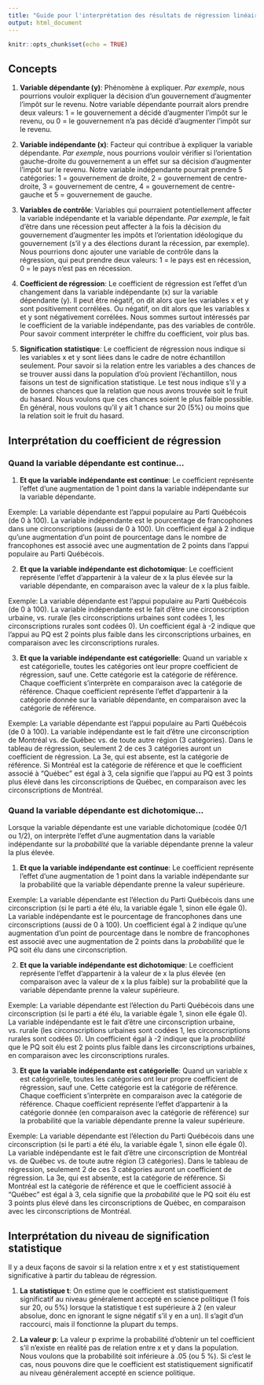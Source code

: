 ```yaml
---
title: "Guide pour l'interprétation des résultats de régression linéaire"
output: html_document
---
```


```r
knitr::opts_chunk$set(echo = TRUE)
```

## Concepts

1. __Variable dépendante (y)__: Phénomène à expliquer. _Par exemple_, nous pourrions vouloir expliquer la décision d'un gouvernement d'augmenter l'impôt sur le revenu. Notre variable dépendante pourrait alors prendre deux valeurs: 1 = le gouvernement a décidé d'augmenter l'impôt sur le revenu, ou 0 = le gouvernement n'a pas décidé d'augmenter l'impôt sur le revenu.

2. __Variable indépendante (x)__: Facteur qui contribue à expliquer la variable dépendante. _Par exemple_, nous pourrions vouloir vérifier si l'orientation gauche-droite du gouvernement a un effet sur sa décision d'augmenter l'impôt sur le revenu. Notre variable indépendante pourrait prendre 5 catégories: 1 = gouvernement de droite, 2 = gouvernement de centre-droite, 3 = gouvernement de centre, 4 = gouvernement de centre-gauche et 5 = gouvernement de gauche.

3. __Variables de contrôle__: Variables qui pourraient potentiellement affecter la variable indépendante et la variable dépendante. _Par exemple_, le fait d'être dans une récession peut affecter à la fois la décision du gouvernement d'augmenter les impôts et l'orientation idéologique du gouvernement (s'il y a des élections durant la récession, par exemple). Nous pourrions donc ajouter une variable de contrôle dans la régression, qui peut prendre deux valeurs: 1 = le pays est en récession, 0 = le pays n'est pas en récession.

4. __Coefficient de régression__: Le coefficient de régression est l'effet d'un changement dans la variable indépendante (x) sur la variable dépendante (y). Il peut être négatif, on dit alors que les variables x et y sont positivement corrélées. Ou négatif, on dit alors que les variables x et y sont négativement corrélées. Nous sommes surtout intéressés par le coefficient de la variable indépendante, pas des variables de contrôle. Pour savoir comment interpréter le chiffre du coefficient, voir plus bas.

5. __Signification statistique__: Le coefficient de régression nous indique si les variables x et y sont liées dans le cadre de notre échantillon seulement. Pour savoir si la relation entre les variables a des chances de se trouver aussi dans la population d'où provient l'échantillon, nous faisons un test de signification statistique. Le test nous indique s'il y a de bonnes chances que la relation que nous avons trouvée soit le fruit du hasard. Nous voulons que ces chances soient le plus faible possible. En général, nous voulons qu'il y ait 1 chance sur 20 (5%) ou moins que la relation soit le fruit du hasard. 

## Interprétation du coefficient de régression

### Quand la variable dépendante est continue...

1. __Et que la variable indépendante est continue__: Le coefficient représente l'effet d'une augmentation de 1 point dans la variable indépendante sur la variable dépendante. 

Exemple: La variable dépendante est l'appui populaire au Parti Québécois (de 0 à 100). La variable indépendante est le pourcentage de francophones dans une circonscriptions (aussi de 0 à 100). Un coefficient égal à 2 indique qu'une augmentation d'un point de pourcentage dans le nombre de francophones est associé avec une augmentation de 2 points dans l'appui populaire au Parti Québécois.

2. __Et que la variable indépendante est dichotomique__: Le coefficient représente l'effet d'appartenir à la valeur de x la plus élevée sur la variable dépendante, en comparaison avec la valeur de x la plus faible.

Exemple: La variable dépendante est l'appui populaire au Parti Québécois (de 0 à 100). La variable indépendante est le fait d'être une  circonscription urbaine, vs. rurale (les circonscriptions urbaines sont codées 1, les circonscriptions rurales sont codées 0). Un coefficient égal à -2 indique que l'appui au PQ est 2 points plus faible dans les circonscriptions urbaines, en comparaison avec les circonscriptions rurales. 

3. __Et que la variable indépendante est catégorielle__: Quand un variable x est catégorielle, toutes les catégories ont leur propre coefficient de régression, sauf une. Cette catégorie est la catégorie de référence. Chaque coefficient s'interprète en comparaison avec la catégorie de référence. Chaque coefficient représente l'effet d'appartenir à la catégorie donnée sur la variable dépendante, en comparaison avec la catégorie de référence.

Exemple: La variable dépendante est l'appui populaire au Parti Québécois (de 0 à 100). La variable indépendante est le fait d'être une  circonscription de Montréal vs. de Québec vs. de toute autre région (3 catégories). Dans le tableau de régression, seulement 2 de ces 3 catégories auront un coefficient de régression. La 3e, qui est absente, est la catégorie de référence. Si Montréal est la catégorie de référence et que le coefficient associé à "Québec" est égal à 3, cela signifie que l'appui au PQ est 3 points plus élevé dans les circonscriptions de Québec, en comparaison avec les circonscriptions de Montréal.

### Quand la variable dépendante est dichotomique...

Lorsque la variable dépendante est une variable dichotomique (codée 0/1 ou 1/2), on interprète l'effet d'une augmentation dans la variable indépendante sur la _probabilité_ que la variable dépendante prenne la valeur la plus élevée. 

1. __Et que la variable indépendante est continue__: Le coefficient représente l'effet d'une augmentation de 1 point dans la variable indépendante sur la probabilité que la variable dépendante prenne la valeur supérieure. 

Exemple: La variable dépendante est l'élection du Parti Québécois dans une circonscription (si le parti a été élu, la variable égale 1, sinon elle égale 0). La variable indépendante est le pourcentage de francophones dans une circonscriptions (aussi de 0 à 100). Un coefficient égal à 2 indique qu'une augmentation d'un point de pourcentage dans le nombre de francophones est associé avec une augmentation de 2 points dans la _probabilité_ que le PQ soit élu dans une circonscription.

2. __Et que la variable indépendante est dichotomique__: Le coefficient représente l'effet d'appartenir à la valeur de x la plus élevée (en comparaison avec la valeur de x la plus faible) sur la probabilité que la variable dépendante prenne la valeur supérieure.

Exemple: La variable dépendante est l'élection du Parti Québécois dans une circonscription (si le parti a été élu, la variable égale 1, sinon elle égale 0). La variable indépendante est le fait d'être une  circonscription urbaine, vs. rurale (les circonscriptions urbaines sont codées 1, les circonscriptions rurales sont codées 0). Un coefficient égal à -2 indique que la _probabilité_ que le PQ soit élu est 2 points plus faible dans les circonscriptions urbaines, en comparaison avec les circonscriptions rurales.

3. __Et que la variable indépendante est catégorielle__: Quand un variable x est catégorielle, toutes les catégories ont leur propre coefficient de régression, sauf une. Cette catégorie est la catégorie de référence. Chaque coefficient s'interprète en comparaison avec la catégorie de référence. Chaque coefficient représente l'effet d'appartenir à la catégorie donnée (en comparaison avec la catégorie de référence) sur la probabilité que la variable dépendante prenne la valeur supérieure.

Exemple: La variable dépendante est l'élection du Parti Québécois dans une circonscription (si le parti a été élu, la variable égale 1, sinon elle égale 0). La variable indépendante est le fait d'être une  circonscription de Montréal vs. de Québec vs. de toute autre région (3 catégories). Dans le tableau de régression, seulement 2 de ces 3 catégories auront un coefficient de régression. La 3e, qui est absente, est la catégorie de référence. Si Montréal est la catégorie de référence et que le coefficient associé à "Québec" est égal à 3, cela signifie que la _probabilité_ que le PQ soit élu est 3 points plus élevé dans les circonscriptions de Québec, en comparaison avec les circonscriptions de Montréal.

## Interprétation du niveau de signification statistique

Il y a deux façons de savoir si la relation entre x et y est statistiquement significative à partir du tableau de régression. 

1. __La statistique t__: On estime que le coefficient est statistiquement significatif au niveau généralement accepté en science politique (1 fois sur 20, ou 5%) lorsque la statistique t est supérieure à 2 (en valeur absolue, donc en ignorant le signe négatif s'il y en a un). Il s'agit d'un raccourci, mais il fonctionne la plupart du temps.

2. __La valeur p__: La valeur p exprime la probabilité d'obtenir un tel coefficient s'il n'existe en réalité pas de relation entre x et y dans la population. Nous voulons que la probabilité soit inférieure à .05 (ou 5 %). Si c'est le cas, nous pouvons dire que le coefficient est statistiquement significatif au niveau généralement accepté en science politique.




